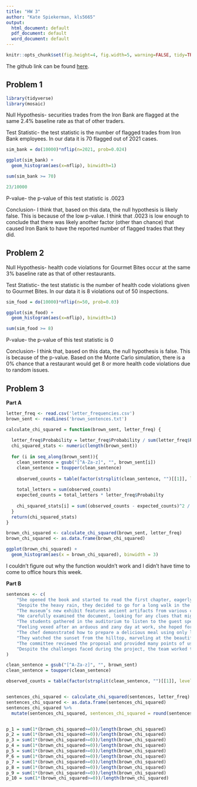 ---
title: "HW 3"
author: "Kate Spiekerman, kls5665"
output:
  html_document: default
  pdf_document: default
  word_document: default
---

```{r global_options, echo=FALSE}
knitr::opts_chunk$set(fig.height=4, fig.width=5, warning=FALSE, tidy=TRUE, tidy.opts=list(width.cutoff=60))
```

The github link can be found [here](https://github.com/kspiekerman/HW3).

## **Problem 1**

```{r, echo=FALSE, message=FALSE}
library(tidyverse)
library(mosaic)
```

Null Hypothesis- securities trades from the Iron Bank are flagged at the same 2.4% baseline rate as that of other traders. 

Test Statistic- the test statistic is the number of flagged trades from Iron Bank employees. In our data it is 70 flagged out of 2021 cases. 

```{r, echo=FALSE}
sim_bank = do(10000)*nflip(n=2021, prob=0.024)

ggplot(sim_bank) + 
  geom_histogram(aes(x=nflip), binwidth=1)

sum(sim_bank >= 70)

23/10000
```
P-value- the p-value of this test statistic is .0023

Conclusion- I think that, based on this data, the null hypothesis is likely false. This is because of the low p-value. I think that .0023 is low enough to conclude that there was likely another factor (other than chance) that caused Iron Bank to have the reported number of flagged trades that they did. 

## **Problem 2**

Null Hypothesis- health code violations for Gourmet Bites occur at the same 3% baseline rate as that of other restaurants.  

Test Statistic- the test statistic is the number of health code violations given to Gourmet Bites. In our data it is 8 violations out of 50 inspections.  

```{r, echo=FALSE}
sim_food = do(10000)*nflip(n=50, prob=0.03)

ggplot(sim_food) + 
  geom_histogram(aes(x=nflip), binwidth=1)

sum(sim_food >= 8)
```
P-value- the p-value of this test statistic is 0

Conclusion- I think that, based on this data, the null hypothesis is false. This is because of the p-value. Based on the Monte Carlo simulation, there is a 0% chance that a restaurant would get 8 or more health code violations due to random issues. 


## **Problem 3**

**Part A**
```{r}
letter_freq <- read.csv('letter_frequencies.csv')
brown_sent <- readLines('brown_sentences.txt')

calculate_chi_squared = function(brown_sent, letter_freq) {
  
  letter_freq$Probability = letter_freq$Probability / sum(letter_freq$Probability)
  chi_squared_stats <- numeric(length(brown_sent))
  
  for (i in seq_along(brown_sent)){
    clean_sentence = gsub("[^A-Za-z]", "", brown_sent[i])
    clean_sentence = toupper(clean_sentence)
  
    observed_counts = table(factor(strsplit(clean_sentence, "")[[1]], levels = letter_freq$Letter))
  
    total_letters = sum(observed_counts)
    expected_counts = total_letters * letter_freq$Probabilty
  
    chi_squared_stats[i] = sum((observed_counts - expected_counts)^2 / expected_counts)
  }
  return(chi_squared_stats)
}

brown_chi_squared <- calculate_chi_squared(brown_sent, letter_freq)
brown_chi_squared <- as.data.frame(brown_chi_squared)

ggplot(brown_chi_squared) +
  geom_histogram(aes(x = brown_chi_squared), binwidth = 3)


```
I couldn't figure out why the function wouldn't work and I didn't have time to come to office hours this week. 

**Part B**
```{r, echo=FALSE}
sentences <- c(
    "She opened the book and started to read the first chapter, eagerly anticipating what might come next.",
    "Despite the heavy rain, they decided to go for a long walk in the park, crossing the main avenue by the fountain in the center.",
    "The museum’s new exhibit features ancient artifacts from various civilizations around the world.",
    "He carefully examined the document, looking for any clues that might help solve the mystery.",
    "The students gathered in the auditorium to listen to the guest speaker’s inspiring lecture.",
    "Feeling vexed after an arduous and zany day at work, she hoped for a peaceful and quiet evening at home, cozying up after a quick dinner with some TV, or maybe a book on her upcoming visit to Auckland.",
    "The chef demonstrated how to prepare a delicious meal using only locally sourced ingredients, focusing mainly on some excellent dinner recipes from Spain.",
    "They watched the sunset from the hilltop, marveling at the beautiful array of colors in the sky.",
    "The committee reviewed the proposal and provided many points of useful feedback to improve the project’s effectiveness.",
    "Despite the challenges faced during the project, the team worked tirelessly to ensure its successful completion, resulting in a product that exceeded everyone’s expectations."
)

clean_sentence = gsub("[^A-Za-z]", "", brown_sent)
clean_sentence = toupper(clean_sentence)

observed_counts = table(factor(strsplit(clean_sentence, "")[[1]], levels = letter_freq$Letter))


sentences_chi_squared <- calculate_chi_squared(sentences, letter_freq)
sentences_chi_squared <- as.data.frame(sentences_chi_squared)
sentences_chi_squared %>%
  mutate(sentences_chi_squared, sentences_chi_squared = round(sentences_chi_squared, 3))



```


```{r}
p_1 = sum(1*(brown_chi_squared>=0))/length(brown_chi_squared)
p_2 = sum(1*(brown_chi_squared>=0))/length(brown_chi_squared)
p_3 = sum(1*(brown_chi_squared>=0))/length(brown_chi_squared)
p_4 = sum(1*(brown_chi_squared>=0))/length(brown_chi_squared)
p_5 = sum(1*(brown_chi_squared>=0))/length(brown_chi_squared)
P_6 = sum(1*(brown_chi_squared>=0))/length(brown_chi_squared)
p_7 = sum(1*(brown_chi_squared>=0))/length(brown_chi_squared)
p_8 = sum(1*(brown_chi_squared>=0))/length(brown_chi_squared)
p_9 = sum(1*(brown_chi_squared>=0))/length(brown_chi_squared)
p_10 = sum(1*(brown_chi_squared>=0))/length(brown_chi_squared)
```






